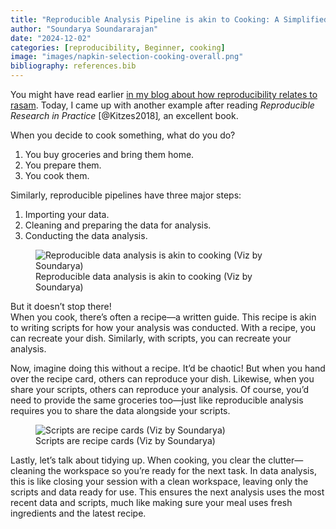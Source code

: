 ```yaml
---
title: "Reproducible Analysis Pipeline is akin to Cooking: A Simplified Guide"
author: "Soundarya Soundararajan"
date: "2024-12-02"
categories: [reproducibility, Beginner, cooking]
image: "images/napkin-selection-cooking-overall.png"
bibliography: references.bib
---
```


You might have read earlier [in my blog about how reproducibility relates to rasam](https://sound-reproducible-r.netlify.app/posts/2024-03-26-reprosimplified/reproducibility-simplified). Today, I came up with another example after reading *Reproducible Research in Practice* [@Kitzes2018]*,* an excellent book.

When you decide to cook something, what do you do?

1.  You buy groceries and bring them home.
2.  You prepare them.
3.  You cook them.

Similarly, reproducible pipelines have three major steps:

1.  Importing your data.
2.  Cleaning and preparing the data for analysis.
3.  Conducting the data analysis.

![Reproducible data analysis is akin to cooking (Viz by Soundarya)](images/napkin-selection-cooking-overall.png){fig-align="center"}

But it doesn’t stop there!\
When you cook, there’s often a recipe—a written guide. This recipe is akin to writing scripts for how your analysis was conducted. With a recipe, you can recreate your dish. Similarly, with scripts, you can recreate your analysis.

Now, imagine doing this without a recipe. It’d be chaotic! But when you hand over the recipe card, others can reproduce your dish. Likewise, when you share your scripts, others can reproduce your analysis. Of course, you’d need to provide the same groceries too—just like reproducible analysis requires you to share the data alongside your scripts.

![Scripts are recipe cards (Viz by Soundarya)](images/napkin-selection-scripts-recipe.png){fig-align="center"}

Lastly, let’s talk about tidying up. When cooking, you clear the clutter—cleaning the workspace so you’re ready for the next task. In data analysis, this is like closing your session with a clean workspace, leaving only the scripts and data ready for use. This ensures the next analysis uses the most recent data and scripts, much like making sure your meal uses fresh ingredients and the latest recipe.
